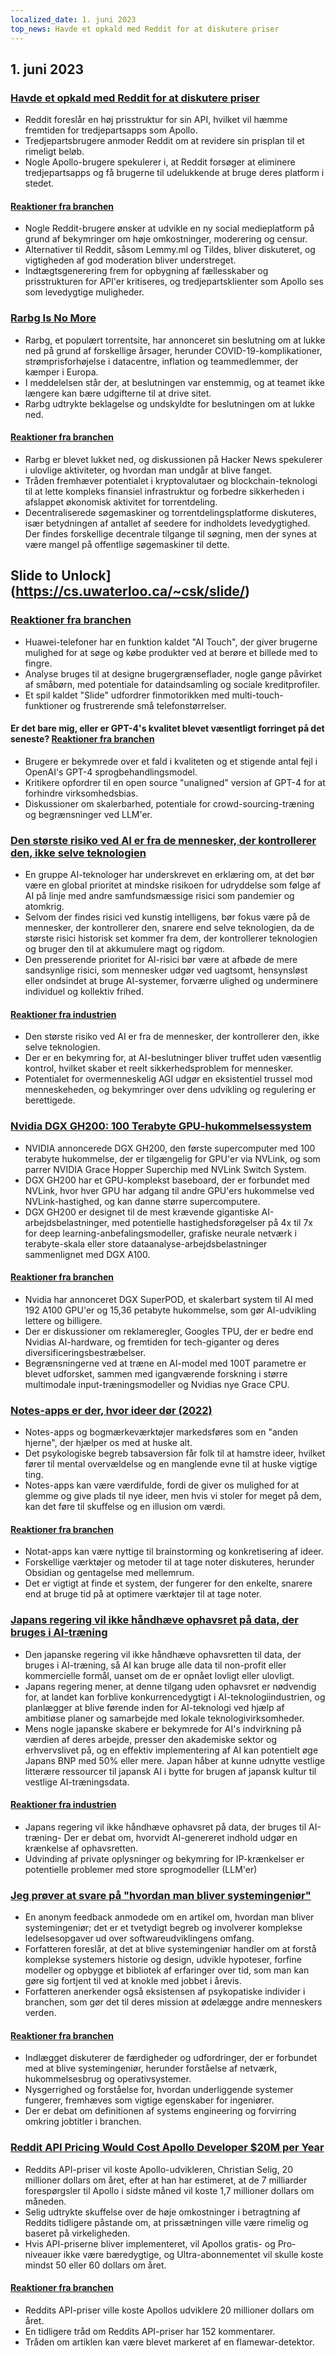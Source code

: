 ```yaml
---
localized_date: 1. juni 2023
top_news: Havde et opkald med Reddit for at diskutere priser
---
```




<CallToAction />

<Steps>

## 1. juni 2023

### [Havde et opkald med Reddit for at diskutere priser](https://old.reddit.com/r/apolloapp/comments/13ws4w3/had_a_call_with_reddit_to_discuss_pricing_bad/)

- Reddit foreslår en høj prisstruktur for sin API, hvilket vil hæmme fremtiden for tredjepartsapps som Apollo.
- Tredjepartsbrugere anmoder Reddit om at revidere sin prisplan til et rimeligt beløb.
- Nogle Apollo-brugere spekulerer i, at Reddit forsøger at eliminere tredjepartsapps og få brugerne til udelukkende at bruge deres platform i stedet.

#### [Reaktioner fra branchen](http://news.ycombinator.com/item?id=36141083)

- Nogle Reddit-brugere ønsker at udvikle en ny social medieplatform på grund af bekymringer om høje omkostninger, moderering og censur.
- Alternativer til Reddit, såsom Lemmy.ml og Tildes, bliver diskuteret, og vigtigheden af god moderation bliver understreget.
- Indtægtsgenerering frem for opbygning af fællesskaber og prisstrukturen for API'er kritiseres, og tredjepartsklienter som Apollo ses som levedygtige muligheder.

### [Rarbg Is No More](https://web.archive.org/web/20230531105653/https://rarbg.to/index80.php)

- Rarbg, et populært torrentsite, har annonceret sin beslutning om at lukke ned på grund af forskellige årsager, herunder COVID-19-komplikationer, strømprisforhøjelse i datacentre, inflation og teammedlemmer, der kæmper i Europa.
- I meddelelsen står der, at beslutningen var enstemmig, og at teamet ikke længere kan bære udgifterne til at drive sitet.
- Rarbg udtrykte beklagelse og undskyldte for beslutningen om at lukke ned.

#### [Reaktioner fra branchen](http://news.ycombinator.com/item?id=36136819)

- Rarbg er blevet lukket ned, og diskussionen på Hacker News spekulerer i ulovlige aktiviteter, og hvordan man undgår at blive fanget.
- Tråden fremhæver potentialet i kryptovalutaer og blockchain-teknologi til at lette kompleks finansiel infrastruktur og forbedre sikkerheden i afslappet økonomisk aktivitet for torrentdeling.
- Decentraliserede søgemaskiner og torrentdelingsplatforme diskuteres, især betydningen af antallet af seedere for indholdets levedygtighed. Der findes forskellige decentrale tilgange til søgning, men der synes at være mangel på offentlige søgemaskiner til dette.

## Slide to Unlock](https://cs.uwaterloo.ca/~csk/slide/)

### [Reaktioner fra branchen](http://news.ycombinator.com/item?id=36138304)

- Huawei-telefoner har en funktion kaldet "AI Touch", der giver brugerne mulighed for at søge og købe produkter ved at berøre et billede med to fingre.
- Analyse bruges til at designe brugergrænseflader, nogle gange påvirket af småbørn, med potentiale for dataindsamling og sociale kreditprofiler.
- Et spil kaldet "Slide" udfordrer finmotorikken med multi-touch-funktioner og frustrerende små telefonstørrelser.

#### Er det bare mig, eller er GPT-4's kvalitet blevet væsentligt forringet på det seneste? [Reaktioner fra branchen](http://news.ycombinator.com/item?id=36134249)

- Brugere er bekymrede over et fald i kvaliteten og et stigende antal fejl i OpenAI's GPT-4 sprogbehandlingsmodel.
- Kritikere opfordrer til en open source "unaligned" version af GPT-4 for at forhindre virksomhedsbias.
- Diskussioner om skalerbarhed, potentiale for crowd-sourcing-træning og begrænsninger ved LLM'er.

### [Den største risiko ved AI er fra de mennesker, der kontrollerer den, ikke selve teknologien](https://aisnakeoil.substack.com/p/is-avoiding-extinction-from-ai-really)

- En gruppe AI-teknologer har underskrevet en erklæring om, at det bør være en global prioritet at mindske risikoen for udryddelse som følge af AI på linje med andre samfundsmæssige risici som pandemier og atomkrig.
- Selvom der findes risici ved kunstig intelligens, bør fokus være på de mennesker, der kontrollerer den, snarere end selve teknologien, da de største risici historisk set kommer fra dem, der kontrollerer teknologien og bruger den til at akkumulere magt og rigdom.
- Den presserende prioritet for AI-risici bør være at afbøde de mere sandsynlige risici, som mennesker udgør ved uagtsomt, hensynsløst eller ondsindet at bruge AI-systemer, forværre ulighed og underminere individuel og kollektiv frihed.

#### [Reaktioner fra industrien](http://news.ycombinator.com/item?id=36139852)

- Den største risiko ved AI er fra de mennesker, der kontrollerer den, ikke selve teknologien.
- Der er en bekymring for, at AI-beslutninger bliver truffet uden væsentlig kontrol, hvilket skaber et reelt sikkerhedsproblem for mennesker.
- Potentialet for overmenneskelig AGI udgør en eksistentiel trussel mod menneskeheden, og bekymringer over dens udvikling og regulering er berettigede.

### [Nvidia DGX GH200: 100 Terabyte GPU-hukommelsessystem](https://developer.nvidia.com/blog/announcing-nvidia-dgx-gh200-first-100-terabyte-gpu-memory-system/)

- NVIDIA annoncerede DGX GH200, den første supercomputer med 100 terabyte hukommelse, der er tilgængelig for GPU'er via NVLink, og som parrer NVIDIA Grace Hopper Superchip med NVLink Switch System.
- DGX GH200 har et GPU-komplekst baseboard, der er forbundet med NVLink, hvor hver GPU har adgang til andre GPU'ers hukommelse ved NVLink-hastighed, og kan danne større supercomputere.
- DGX GH200 er designet til de mest krævende gigantiske AI-arbejdsbelastninger, med potentielle hastighedsforøgelser på 4x til 7x for deep learning-anbefalingsmodeller, grafiske neurale netværk i terabyte-skala eller store dataanalyse-arbejdsbelastninger sammenlignet med DGX A100.

#### [Reaktioner fra branchen](http://news.ycombinator.com/item?id=36133226)

- Nvidia har annonceret DGX SuperPOD, et skalerbart system til AI med 192 A100 GPU'er og 15,36 petabyte hukommelse, som gør AI-udvikling lettere og billigere.
- Der er diskussioner om reklameregler, Googles TPU, der er bedre end Nvidias AI-hardware, og fremtiden for tech-giganter og deres diversificeringsbestræbelser.
- Begrænsningerne ved at træne en AI-model med 100T parametre er blevet udforsket, sammen med igangværende forskning i større multimodale input-træningsmodeller og Nvidias nye Grace CPU.

### [Notes-apps er der, hvor ideer dør (2022)](https://www.reproof.app/blog/notes-apps-help-us-forget)

- Notes-apps og bogmærkeværktøjer markedsføres som en "anden hjerne", der hjælper os med at huske alt.
- Det psykologiske begreb tabsaversion får folk til at hamstre ideer, hvilket fører til mental overvældelse og en manglende evne til at huske vigtige ting.
- Notes-apps kan være værdifulde, fordi de giver os mulighed for at glemme og give plads til nye ideer, men hvis vi stoler for meget på dem, kan det føre til skuffelse og en illusion om værdi.

#### [Reaktioner fra branchen](http://news.ycombinator.com/item?id=36136179)

- Notat-apps kan være nyttige til brainstorming og konkretisering af ideer.
- Forskellige værktøjer og metoder til at tage noter diskuteres, herunder Obsidian og gentagelse med mellemrum.
- Det er vigtigt at finde et system, der fungerer for den enkelte, snarere end at bruge tid på at optimere værktøjer til at tage noter.

### [Japans regering vil ikke håndhæve ophavsret på data, der bruges i AI-træning](https://technomancers.ai/japan-goes-all-in-copyright-doesnt-apply-to-ai-training/)

- Den japanske regering vil ikke håndhæve ophavsretten til data, der bruges i AI-træning, så AI kan bruge alle data til non-profit eller kommercielle formål, uanset om de er opnået lovligt eller ulovligt.
- Japans regering mener, at denne tilgang uden ophavsret er nødvendig for, at landet kan forblive konkurrencedygtigt i AI-teknologiindustrien, og planlægger at blive førende inden for AI-teknologi ved hjælp af ambitiøse planer og samarbejde med lokale teknologivirksomheder.
- Mens nogle japanske skabere er bekymrede for AI's indvirkning på værdien af deres arbejde, presser den akademiske sektor og erhvervslivet på, og en effektiv implementering af AI kan potentielt øge Japans BNP med 50% eller mere. Japan håber at kunne udnytte vestlige litterære ressourcer til japansk AI i bytte for brugen af japansk kultur til vestlige AI-træningsdata.

#### [Reaktioner fra industrien](http://news.ycombinator.com/item?id=36144241)

- Japans regering vil ikke håndhæve ophavsret på data, der bruges til AI-træning- Der er debat om, hvorvidt AI-genereret indhold udgør en krænkelse af ophavsretten.
- Udvinding af private oplysninger og bekymring for IP-krænkelser er potentielle problemer med store sprogmodeller (LLM'er)

### [Jeg prøver at svare på "hvordan man bliver systemingeniør"](https://rachelbythebay.com/w/2023/05/30/eng/)

- En anonym feedback anmodede om en artikel om, hvordan man bliver systemingeniør; det er et tvetydigt begreb og involverer komplekse ledelsesopgaver ud over softwareudviklingens omfang.
- Forfatteren foreslår, at det at blive systemingeniør handler om at forstå komplekse systemers historie og design, udvikle hypoteser, forfine modeller og opbygge et bibliotek af erfaringer over tid, som man kan gøre sig fortjent til ved at knokle med jobbet i årevis.
- Forfatteren anerkender også eksistensen af psykopatiske individer i branchen, som gør det til deres mission at ødelægge andre menneskers verden.

#### [Reaktioner fra branchen](http://news.ycombinator.com/item?id=36133263)

- Indlægget diskuterer de færdigheder og udfordringer, der er forbundet med at blive systemingeniør, herunder forståelse af netværk, hukommelsesbrug og operativsystemer.
- Nysgerrighed og forståelse for, hvordan underliggende systemer fungerer, fremhæves som vigtige egenskaber for ingeniører.
- Der er debat om definitionen af systems engineering og forvirring omkring jobtitler i branchen.

### [Reddit API Pricing Would Cost Apollo Developer $20M per Year](https://daringfireball.net/linked/2023/05/31/reddit-apollo-api-pricing)

- Reddits API-priser vil koste Apollo-udvikleren, Christian Selig, 20 millioner dollars om året, efter at han har estimeret, at de 7 milliarder forespørgsler til Apollo i sidste måned vil koste 1,7 millioner dollars om måneden.
- Selig udtrykte skuffelse over de høje omkostninger i betragtning af Reddits tidligere påstande om, at prissætningen ville være rimelig og baseret på virkeligheden.
- Hvis API-priserne bliver implementeret, vil Apollos gratis- og Pro-niveauer ikke være bæredygtige, og Ultra-abonnementet vil skulle koste mindst 50 eller 60 dollars om året.

#### [Reaktioner fra branchen](http://news.ycombinator.com/item?id=36142285)

- Reddits API-priser ville koste Apollos udviklere 20 millioner dollars om året.
- En tidligere tråd om Reddits API-priser har 152 kommentarer.
- Tråden om artiklen kan være blevet markeret af en flamewar-detektor.

</Steps>
